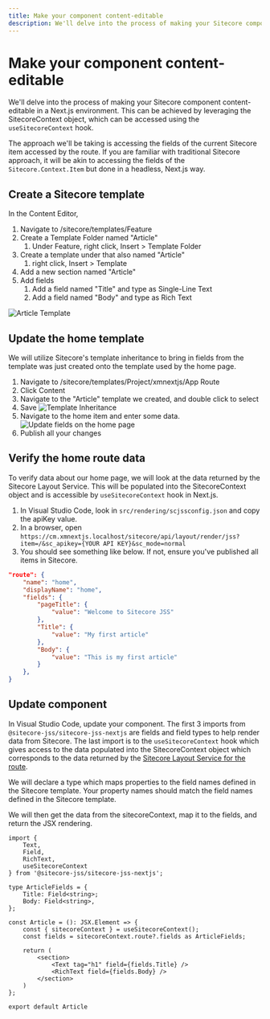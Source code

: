 ```yaml
---
title: Make your component content-editable
description: We'll delve into the process of making your Sitecore component content-editable in a Next.js environment. This can be achieved by leveraging the SitecoreContext object, which can be accessed using the useSitecoreContext hook.
---
```


# Make your component content-editable
We'll delve into the process of making your Sitecore component content-editable in a Next.js environment. This can be achieved by leveraging the SitecoreContext object, which can be accessed using the `useSitecoreContext` hook.

The approach we'll be taking is accessing the fields of the current Sitecore item accessed by the route. If you are familiar with traditional Sitecore approach, it will be akin to accessing the fields of the `Sitecore.Context.Item` but done in a headless, Next.js way.

## Create a Sitecore template
In the Content Editor,

1. Navigate to /sitecore/templates/Feature
1. Create a Template Folder named "Article"
    1. Under Feature, right click, Insert > Template Folder
1. Create a template under that also named "Article"
    1. right click, Insert > Template
1. Add a new section named "Article"
1. Add fields
    1. Add a field named "Title" and type as Single-Line Text
    1. Add a field named "Body" and type as Rich Text

![Article Template](../../public/images/sitecore/article-template.png)

## Update the home template
We will utilize Sitecore's template inheritance to bring in fields from the template was just created onto the template used by the home page.
1. Navigate to /sitecore/templates/Project/xmnextjs/App Route
1. Click Content
1. Navigate to the "Article" template we created, and double click to select
1. Save
![Template Inheritance](../../public/images/sitecore/template-inheritance.png)
1. Navigate to the home item and enter some data.
![Update fields on the home page](../../public/images/sitecore/home-update-fields.png)
1. Publish all your changes

## Verify the home route data
To verify data about our home page, we will look at the data returned by the Sitecore Layout Service. This will be populated into the SitecoreContext object and is accessible by `useSitecoreContext` hook in Next.js.
1. In Visual Studio Code, look in `src/rendering/scjssconfig.json` and copy the apiKey value.
1. In a browser, open `https://cm.xmnextjs.localhost/sitecore/api/layout/render/jss?item=/&sc_apikey={YOUR API KEY}&sc_mode=normal`
1. You should see something like below. If not, ensure you've published all items in Sitecore.

```json {8-13}
"route": {
    "name": "home",
    "displayName": "home",
    "fields": {
        "pageTitle": {
            "value": "Welcome to Sitecore JSS"
        },
        "Title": {
            "value": "My first article"
        },
        "Body": {
            "value": "This is my first article"
        }
    },
}
```
## Update component
In Visual Studio Code, update your component. The first 3 imports from `@sitecore-jss/sitecore-jss-nextjs` are fields and field types to help render data from Sitecore.
The last import is to the `useSitecoreContext` hook which gives access to the data populated into the SitecoreContext object which corresponds to the data returned by the [Sitecore Layout Service for the route](#verify-the-home-route-data).

We will declare a type which maps properties to the field names defined in the Sitecore template. Your property names should match the field names defined in the Sitecore template.

We will then get the data from the sitecoreContext, map it to the fields, and return the JSX rendering.

```tsx filename="article.tsx" showLineNumbers
import {
    Text,
    Field,
    RichText,
    useSitecoreContext
} from '@sitecore-jss/sitecore-jss-nextjs';

type ArticleFields = {
    Title: Field<string>;
    Body: Field<string>,
};

const Article = (): JSX.Element => {
    const { sitecoreContext } = useSitecoreContext();
    const fields = sitecoreContext.route?.fields as ArticleFields;

    return (
        <section>
            <Text tag="h1" field={fields.Title} />
            <RichText field={fields.Body} />
        </section>
    )
};

export default Article
```